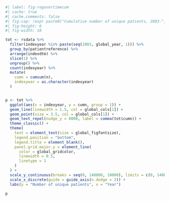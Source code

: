 ```r
#| label: fig-regovertimecum
#| cache: true
#| cache.comments: false
#| fig-cap: !expr paste0("Cumulative number of unique patients, 2003-", global_year)
#| fig-height: 6
#| fig-width: 10

tot <- rsdata %>%
  filter(indexyear %in% paste(seq(2003, global_year, 1))) %>%
  group_by(patientreference) %>%
  arrange(indexdtm) %>%
  slice(1) %>%
  ungroup() %>%
  count(indexyear) %>%
  mutate(
    cumn = cumsum(n),
    indexyear = as.character(indexyear)
  )


p <- tot %>%
  ggplot(aes(x = indexyear, y = cumn, group = 1)) +
  geom_line(linewidth = 1.5, col = global_cols[1]) +
  geom_point(size = 3.5, col = global_cols[1]) +
  geom_text_repel(nudge_y = 8000, label = comma(tot$cumn)) +
  theme_classic() +
  theme(
    text = element_text(size = global_figfontsize),
    legend.position = "bottom",
    legend.title = element_blank(),
    panel.grid.major.y = element_line(
      color = global_gridcolor,
      linewidth = 0.5,
      linetype = 1
    )
  ) +
  scale_y_continuous(breaks = seq(0, 140000, 10000), limits = c(0, 140000), labels = comma_format(), expand = c(0.05, 0.05)) +
  scale_x_discrete(guide = guide_axis(n.dodge = 2)) +
  labs(y = "Number of unique patients", x = "Year")

p
```
